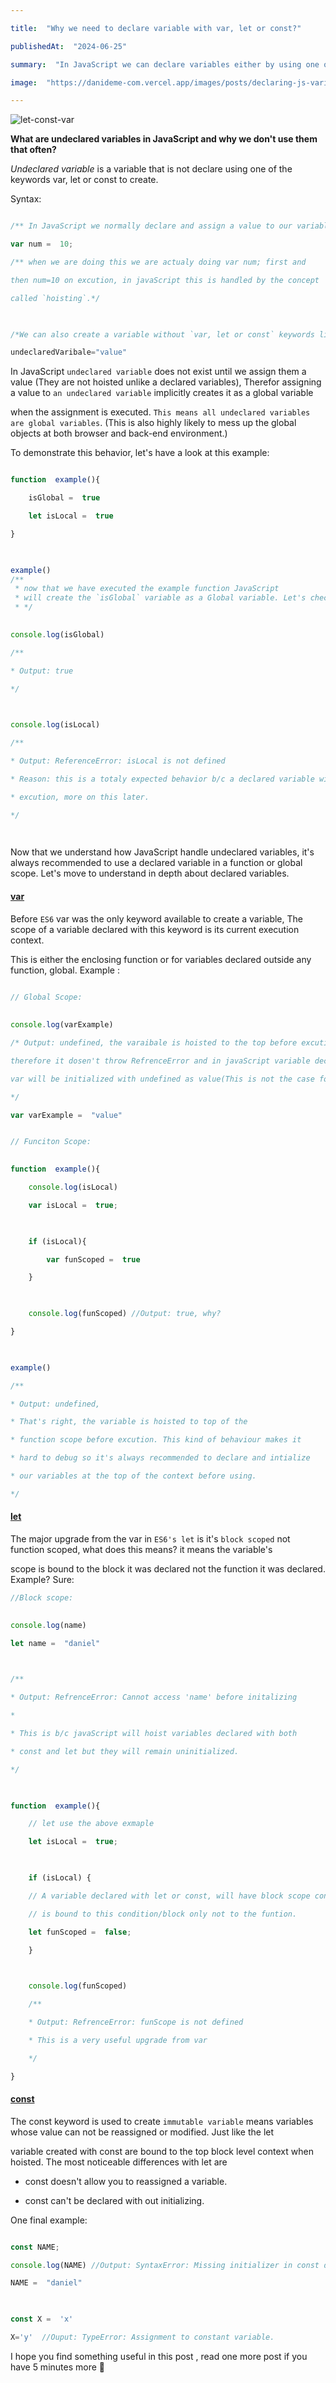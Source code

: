 ```yaml
---

title:  "Why we need to declare variable with var, let or const?"

publishedAt:  "2024-06-25"

summary:  "In JavaScript we can declare variables either by using one of these keyword `var, let or const`, or simply without any of them. A variable declared this way have the same behavior as a variable declared with the `var` keyword (more on this in the post)."

image:  "https://danideme-com.vercel.app/images/posts/declaring-js-variable-without-var-let-const.jpeg"

---
```


  

![let-const-var](https://danideme-com.vercel.app/images/posts/declaring-js-variable-without-var-let-const.jpeg)

  

**What are undeclared variables in JavaScript and why we don't use them that often?**

  

*Undeclared variable* is a variable that is not declare using one of the keywords var, let or const to create.

  

Syntax:

```js

/** In JavaScript we normally declare and assign a value to our variables like */

var num =  10;

/** when we are doing this we are actualy doing var num; first and

then num=10 on excution, in javaScript this is handled by the concept

called `hoisting`.*/

  

/*We can also create a variable without `var, let or const` keywords like*/

undeclaredVaribale="value"

```

In JavaScript `undeclared variable` does not exist until we assign them a value (They are not hoisted unlike a declared variables), Therefor assigning a value to `an undeclared variable` implicitly creates it as a global variable

when the assignment is executed. `This means all undeclared variables are global variables`. (This is also highly likely to mess up the global objects at both browser and back-end environment.)

  

To demonstrate this behavior, let's have a look at this example:

```js

function  example(){

    isGlobal =  true

    let isLocal =  true

}

  

example() 
/** 
 * now that we have executed the example function JavaScript 
 * will create the `isGlobal` variable as a Global variable. Let's check this 
 * */

  
console.log(isGlobal)

/**

* Output: true

*/

  

console.log(isLocal)

/**

* Output: ReferenceError: isLocal is not defined

* Reason: this is a totaly expected behavior b/c a declared variable will be first hoisted at either function scope or global scope before function

* excution, more on this later.

*/

  

```

  

Now that we understand how JavaScript handle undeclared variables, it's always recommended to use a declared variable in a function or global scope. Let's move to understand in depth about declared variables.

  

#### [var](#var)

  

<a  id="var"></a>

Before `ES6` var was the only keyword available to create a variable, The scope of a variable declared with this keyword is its current execution context.

This is either the enclosing function or for variables declared outside any function, global. Example :

  

```js

// Global Scope:
  
  
console.log(varExample)

/* Output: undefined, the varaibale is hoisted to the top before excution

therefore it dosen't throw RefrenceError and in javaScript variable declared with

var will be initialized with undefined as value(This is not the case for let and const)

*/

var varExample =  "value"


// Funciton Scope:
  

function  example(){

    console.log(isLocal)

    var isLocal =  true;

    

    if (isLocal){

        var funScoped =  true

    }

    

    console.log(funScoped) //Output: true, why?

}

  

example()

/**

* Output: undefined,

* That's right, the variable is hoisted to top of the

* function scope before excution. This kind of behaviour makes it

* hard to debug so it's always recommended to declare and intialize

* our variables at the top of the context before using.

*/

```

  

#### [let](#let)

  

<a  id="let"></a>

  

The major upgrade from the var in `ES6's let` is it's `block scoped` not function scoped, what does this means? it means the variable's

scope is bound to the block it was declared not the function it was declared. Example? Sure:

  

```js
//Block scope:

  
console.log(name)

let name =  "daniel"

  

/**

* Output: RefrenceError: Cannot access 'name' before initalizing

*

* This is b/c javaScript will hoist variables declared with both

* const and let but they will remain uninitialized.

*/

  

function  example(){

    // let use the above exmaple

    let isLocal =  true;

    

    if (isLocal) {

    // A variable declared with let or const, will have block scope context i.e the context in this condition

    // is bound to this condition/block only not to the funtion.

    let funScoped =  false;

    }

    

    console.log(funScoped)

    /**

    * Output: RefrenceError: funScope is not defined

    * This is a very useful upgrade from var

    */

}

```

  

#### [const](#const)

  

<a  id="const"></a>

  

The const keyword is used to create `immutable variable` means variables whose value can not be reassigned or modified. Just like the let

variable created with const are bound to the top block level context when hoisted. The most noticeable differences with let are

- const doesn't allow you to reassigned a variable.

- const can't be declared with out initializing.

  

One final example:

  

```js

const NAME;

console.log(NAME) //Output: SyntaxError: Missing initializer in const declaration

NAME =  "daniel"

  

const X =  'x'

X='y'  //Ouput: TypeError: Assignment to constant variable.

```

  

I hope you find something useful in this post , read one more post if you have 5 minutes more 🤖
